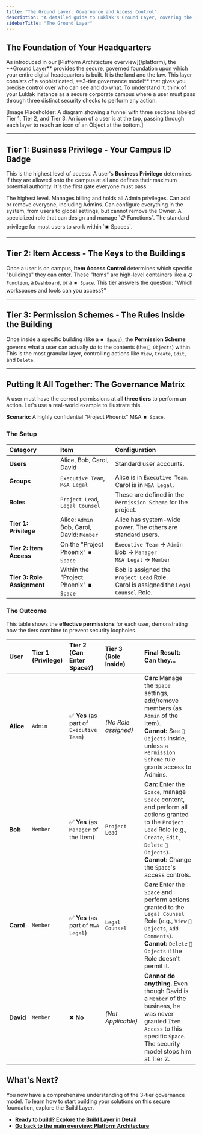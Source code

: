 ```yaml
---
title: "The Ground Layer: Governance and Access Control"
description: "A detailed guide to Luklak's Ground Layer, covering the 3 Tiers of Governance: system-wide Business Privileges, component-level Item Access, and granular Permission Schemes."
sidebarTitle: "The Ground Layer"
---
```


## The Foundation of Your Headquarters

<Note>
  As introduced in our [Platform Architecture overview](/platform), the **Ground Layer** provides the secure, governed foundation upon which your entire digital headquarters is built. It is the land and the law.
</Note>

<Info>
  This layer consists of a sophisticated, **3-tier governance model** that gives you precise control over who can see and do what. To understand it, think of your Luklak instance as a secure corporate campus where a user must pass through three distinct security checks to perform any action.
</Info>

[Image Placeholder: A diagram showing a funnel with three sections labeled Tier 1, Tier 2, and Tier 3. An icon of a user is at the top, passing through each layer to reach an icon of an Object at the bottom.]

---

## Tier 1: Business Privilege - Your Campus ID Badge

This is the highest level of access. A user's **Business Privilege** determines if they are allowed onto the campus at all and defines their maximum potential authority. It's the first gate everyone must pass.

<CardGroup cols={2}>
  <Card title="Owner" icon="crown" iconType="duotone">
    The highest level. Manages billing and holds all Admin privileges. Can add or remove everyone, including Admins.
  </Card>
  <Card title="Admin" icon="user-gear" iconType="duotone">
    Can configure everything in the system, from users to global settings, but cannot remove the Owner.
  </Card>
  <Card title="App Manager" icon="map" iconType="duotone">
    A specialized role that can design and manage `📋 Functions`.
  </Card>
  <Card title="Member" icon="user" iconType="duotone">
    The standard privilege for most users to work within `⏹️ Spaces`.
  </Card>
</CardGroup>

---

## Tier 2: Item Access - The Keys to the Buildings

Once a user is on campus, **Item Access Control** determines which specific "buildings" they can enter. These "Items" are high-level containers like a `📋 Function`, a `Dashboard`, or a `⏹️ Space`. This tier answers the question: "Which workspaces and tools can you access?"

---

## Tier 3: Permission Schemes - The Rules Inside the Building

Once inside a specific building (like a `⏹️ Space`), the **Permission Scheme** governs what a user can actually _do_ to the contents (the `🧊 Objects`) within. This is the most granular layer, controlling actions like `View`, `Create`, `Edit`, and `Delete`.

---

## Putting It All Together: The Governance Matrix

A user must have the correct permissions at **all three tiers** to perform an action. Let's use a real-world example to illustrate this.

**Scenario:** A highly confidential "Project Phoenix" M&A `⏹️ Space`.

### The Setup

| Category                    | Item                                            | Configuration                                                                             |
| :-------------------------- | :---------------------------------------------- | :---------------------------------------------------------------------------------------- |
| **Users**                   | Alice, Bob, Carol, David                        | Standard user accounts.                                                                   |
| **Groups**                  | `Executive Team`, `M&A Legal`                   | Alice is in `Executive Team`. Carol is in `M&A Legal`.                                    |
| **Roles**                   | `Project Lead`, `Legal Counsel`                 | These are defined in the `Permission Scheme` for the project.                             |
| **Tier 1: Privilege**       | Alice: `Admin`<br />Bob, Carol, David: `Member` | Alice has system-wide power. The others are standard users.                               |
| **Tier 2: Item Access**     | On the "Project Phoenix" `⏹️ Space`             | `Executive Team` -\> `Admin`<br />Bob -\> `Manager`<br />`M&A Legal` -\> `Member`         |
| **Tier 3: Role Assignment** | Within the "Project Phoenix" `⏹️ Space`         | Bob is assigned the `Project Lead` Role.<br />Carol is assigned the `Legal Counsel` Role. |

### The Outcome

This table shows the **effective permissions** for each user, demonstrating how the tiers combine to prevent security loopholes.

| User      | Tier 1 (Privilege) | Tier 2 (Can Enter Space?)               | Tier 3 (Role Inside) | Final Result: Can they...                                                                                                                                                                                              |
| :-------- | :----------------- | :-------------------------------------- | :------------------- | :--------------------------------------------------------------------------------------------------------------------------------------------------------------------------------------------------------------------- |
| **Alice** | `Admin`            | ✅ **Yes** (as part of `Executive Team`) | _(No Role assigned)_ | **Can:** Manage the `Space` settings, add/remove members (as `Admin` of the Item).<br />**Cannot:** See `🧊 Objects` inside, unless a `Permission Scheme` rule grants access to Admins.                                |
| **Bob**   | `Member`           | ✅ **Yes** (as `Manager` of the Item)    | `Project Lead`       | **Can:** Enter the `Space`, manage `Space` content, and perform all actions granted to the `Project Lead` Role (e.g., `Create`, `Edit`, `Delete` `🧊 Objects`).<br />**Cannot:** Change the `Space`'s access controls. |
| **Carol** | `Member`           | ✅ **Yes** (as part of `M&A Legal`)      | `Legal Counsel`      | **Can:** Enter the `Space` and perform actions granted to the `Legal Counsel` Role (e.g., `View` `🧊 Objects`, `Add Comments`).<br />**Cannot:** `Delete` `🧊 Objects` if the Role doesn't permit it.                  |
| **David** | `Member`           | ❌ **No**                                | _(Not Applicable)_   | **Cannot do anything.** Even though David is a `Member` of the business, he was never granted `Item Access` to this specific `Space`. The security model stops him at Tier 2.                                          |

## What's Next?

You now have a comprehensive understanding of the 3-tier governance model. To learn how to start building your solutions on this secure foundation, explore the Build Layer.

- [**Ready to build? Explore the Build Layer in Detail**](/platform/build-layer)
- [**Go back to the main overview: Platform Architecture**](/platform)